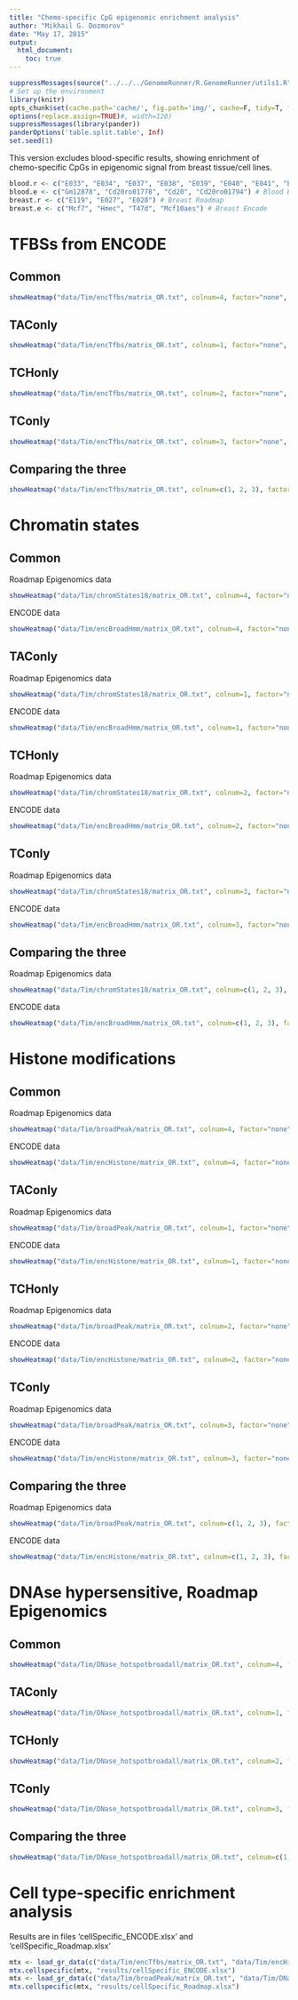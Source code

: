 ```yaml
---
title: "Chemo-specific CpG epigenomic enrichment analysis"
author: "Mikhail G. Dozmorov"
date: "May 17, 2015"
output: 
  html_document:
    toc: true
---
```


```r
suppressMessages(source("../../../GenomeRunner/R.GenomeRunner/utils1.R"))
# Set up the environment
library(knitr) 
opts_chunk$set(cache.path='cache/', fig.path='img/', cache=F, tidy=T, fig.keep='high', echo=F, dpi=100, warnings=F, message=F, comment=NA, warning=F, results='hide') #out.width=700, 
options(replace.assign=TRUE)#, width=120)
suppressMessages(library(pander))
panderOptions('table.split.table', Inf)
set.seed(1)
```

This version excludes blood-specific results, showing enrichment of chemo-specific CpGs in epigenomic signal from breast tissue/cell lines.

```r
blood.r <- c("E033", "E034", "E037", "E038", "E039", "E040", "E041", "E042", "E043", "E044", "E045", "E047", "E048", "E062", "E115", "E116", "E123", "E124", "E029", "E030", "E031", "E032", "E035", "E036", "E046", "E050", "E051") # Blood Roadmap
blood.e <- c("Gm12878", "Cd20ro01778", "Cd20", "Cd20ro01794") # Blood Encode
breast.r <- c("E119", "E027", "E028") # Breast Roadmap
breast.e <- c("Mcf7", "Hmec", "T47d", "Mcf10aes") # Breast Encode
```

TFBSs from ENCODE
===

Common
---

```r
showHeatmap("data/Tim/encTfbs/matrix_OR.txt", colnum=4, factor="none", cell=breast.e, isLog10="OR", adjust="none", pval=0.1, numtofilt=1, toPlot="barup", fileName=NULL)
```

TAConly
---

```r
showHeatmap("data/Tim/encTfbs/matrix_OR.txt", colnum=1, factor="none", cell=breast.e, isLog10="OR", adjust="none", pval=0.1, numtofilt=1, toPlot="barup", fileName=NULL)
```

TCHonly
---

```r
showHeatmap("data/Tim/encTfbs/matrix_OR.txt", colnum=2, factor="none", cell=breast.e, isLog10="OR", adjust="none", pval=0.1, numtofilt=1, toPlot="barup", fileName=NULL)
```

TConly
---

```r
showHeatmap("data/Tim/encTfbs/matrix_OR.txt", colnum=3, factor="none", cell=breast.e, isLog10="OR", adjust="none", pval=0.1, numtofilt=1, toPlot="barup", fileName=NULL)
```

Comparing the three
---

```r
showHeatmap("data/Tim/encTfbs/matrix_OR.txt", colnum=c(1, 2, 3), factor="none", cell=breast.e, isLog10="OR", adjust="none", pval=0.1, numtofilt=1, toPlot="barup", fileName=NULL)
```

Chromatin states
===

Common
---

Roadmap Epigenomics data

```r
showHeatmap("data/Tim/chromStates18/matrix_OR.txt", colnum=4, factor="none", cell=breast.r, isLog10="OR", adjust="none", pval=0.1, numtofilt=1, toPlot="barup", fileName=NULL)
```

ENCODE data

```r
showHeatmap("data/Tim/encBroadHmm/matrix_OR.txt", colnum=4, factor="none", cell=breast.e, isLog10="OR", adjust="none", pval=0.1, numtofilt=1, toPlot="barup", fileName=NULL)
```

TAConly
---

Roadmap Epigenomics data

```r
showHeatmap("data/Tim/chromStates18/matrix_OR.txt", colnum=1, factor="none", cell=breast.r, isLog10="OR", adjust="none", pval=0.1, numtofilt=1, toPlot="barup", fileName=NULL)
```

ENCODE data

```r
showHeatmap("data/Tim/encBroadHmm/matrix_OR.txt", colnum=1, factor="none", cell=breast.e, isLog10="OR", adjust="none", pval=0.1, numtofilt=1, toPlot="barup", fileName=NULL)
```

TCHonly
---

Roadmap Epigenomics data

```r
showHeatmap("data/Tim/chromStates18/matrix_OR.txt", colnum=2, factor="none", cell=breast.r, isLog10="OR", adjust="none", pval=0.1, numtofilt=1, toPlot="barup", fileName=NULL)
```

ENCODE data

```r
showHeatmap("data/Tim/encBroadHmm/matrix_OR.txt", colnum=2, factor="none", cell=breast.e, isLog10="OR", adjust="none", pval=0.1, numtofilt=1, toPlot="barup", fileName=NULL)
```

TConly
---

Roadmap Epigenomics data

```r
showHeatmap("data/Tim/chromStates18/matrix_OR.txt", colnum=3, factor="none", cell=breast.r, isLog10="OR", adjust="none", pval=0.1, numtofilt=1, toPlot="barup", fileName=NULL)
```

ENCODE data

```r
showHeatmap("data/Tim/encBroadHmm/matrix_OR.txt", colnum=3, factor="none", cell=breast.e, isLog10="OR", adjust="none", pval=0.1, numtofilt=1, toPlot="barup", fileName=NULL)
```

Comparing the three
---

Roadmap Epigenomics data

```r
showHeatmap("data/Tim/chromStates18/matrix_OR.txt", colnum=c(1, 2, 3), factor="none", cell=breast.r, isLog10="OR", adjust="none", pval=0.1, numtofilt=1, toPlot="barup", fileName=NULL)
```

ENCODE data

```r
showHeatmap("data/Tim/encBroadHmm/matrix_OR.txt", colnum=c(1, 2, 3), factor="none", cell=breast.e, isLog10="OR", adjust="none", pval=0.1, numtofilt=1, toPlot="barup", fileName=NULL)
```

Histone modifications
===

Common
---

Roadmap Epigenomics data

```r
showHeatmap("data/Tim/broadPeak/matrix_OR.txt", colnum=4, factor="none", cell=breast.r, isLog10="OR", adjust="none", pval=0.1, numtofilt=2, toPlot="barup", fileName=NULL)
```

ENCODE data

```r
showHeatmap("data/Tim/encHistone/matrix_OR.txt", colnum=4, factor="none", cell=breast.e, isLog10="OR", adjust="none", pval=0.1, numtofilt=2, toPlot="barup", fileName=NULL)
```

TAConly
---

Roadmap Epigenomics data

```r
showHeatmap("data/Tim/broadPeak/matrix_OR.txt", colnum=1, factor="none", cell=breast.r, isLog10="OR", adjust="none", pval=0.1, numtofilt=2, toPlot="barup", fileName=NULL)
```

ENCODE data

```r
showHeatmap("data/Tim/encHistone/matrix_OR.txt", colnum=1, factor="none", cell=breast.e, isLog10="OR", adjust="none", pval=0.1, numtofilt=1, toPlot="barup", fileName=NULL)
```

TCHonly
---

Roadmap Epigenomics data

```r
showHeatmap("data/Tim/broadPeak/matrix_OR.txt", colnum=2, factor="none", cell=breast.r, isLog10="OR", adjust="none", pval=0.1, numtofilt=2, toPlot="barup", fileName=NULL)
```

ENCODE data

```r
showHeatmap("data/Tim/encHistone/matrix_OR.txt", colnum=2, factor="none", cell=breast.e, isLog10="OR", adjust="none", pval=0.1, numtofilt=3, toPlot="barup", fileName=NULL)
```

TConly
---

Roadmap Epigenomics data

```r
showHeatmap("data/Tim/broadPeak/matrix_OR.txt", colnum=3, factor="none", cell=breast.r, isLog10="OR", adjust="none", pval=0.1, numtofilt=2, toPlot="barup", fileName=NULL)
```

ENCODE data

```r
showHeatmap("data/Tim/encHistone/matrix_OR.txt", colnum=3, factor="none", cell=breast.e, isLog10="OR", adjust="none", pval=0.1, numtofilt=2, toPlot="barup", fileName=NULL)
```

Comparing the three
---

Roadmap Epigenomics data

```r
showHeatmap("data/Tim/broadPeak/matrix_OR.txt", colnum=c(1, 2, 3), factor="none", cell=breast.r, isLog10="OR", adjust="none", pval=0.1, numtofilt=1, toPlot="barup", fileName=NULL)
```

ENCODE data

```r
showHeatmap("data/Tim/encHistone/matrix_OR.txt", colnum=c(1, 2, 3), factor="none", cell=breast.e, isLog10="OR", adjust="none", pval=0.1, numtofilt=1, toPlot="barup", fileName=NULL)
```

DNAse hypersensitive, Roadmap Epigenomics
===

Common
---

```r
showHeatmap("data/Tim/DNase_hotspotbroadall/matrix_OR.txt", colnum=4, factor="none", cell=breast.r, isLog10="OR", adjust="none", pval=0.1, numtofilt=2, toPlot="bar", fileName=NULL)
```

TAConly
---

```r
showHeatmap("data/Tim/DNase_hotspotbroadall/matrix_OR.txt", colnum=1, factor="none", cell=breast.r, isLog10="OR", adjust="none", pval=0.1, numtofilt=1, toPlot="bar", fileName=NULL)
```

TCHonly
---

```r
showHeatmap("data/Tim/DNase_hotspotbroadall/matrix_OR.txt", colnum=2, factor="none", cell=breast.r, isLog10="OR", adjust="none", pval=0.1, numtofilt=2, toPlot="bar", fileName=NULL)
```

TConly
---

```r
showHeatmap("data/Tim/DNase_hotspotbroadall/matrix_OR.txt", colnum=3, factor="none", cell=breast.r, isLog10="OR", adjust="none", pval=0.1, numtofilt=2, toPlot="bar", fileName=NULL)
```

Comparing the three
---

```r
showHeatmap("data/Tim/DNase_hotspotbroadall/matrix_OR.txt", colnum=c(1, 2, 3), factor="none", cell=breast.r, isLog10="OR", adjust="none", pval=0.1, numtofilt=1, toPlot="bar", fileName=NULL)
```

Cell type-specific enrichment analysis
===

Results are in files 'cellSpecific_ENCODE.xlsx' and 'cellSpecific_Roadmap.xlsx'

```r
mtx <- load_gr_data(c("data/Tim/encTfbs/matrix_OR.txt", "data/Tim/encHistone/matrix_OR.txt", "data/Tim/encBroadHmm/matrix_OR.txt"))
mtx.cellspecific(mtx, "results/cellSpecific_ENCODE.xlsx")
mtx <- load_gr_data(c("data/Tim/broadPeak/matrix_OR.txt", "data/Tim/DNase_hotspotbroadall/matrix_OR.txt"))
mtx.cellspecific(mtx, "results/cellSpecific_Roadmap.xlsx")
```

